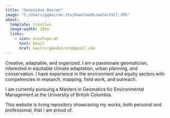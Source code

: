 ```yaml
---
title: "Geneviève Doiron"
image: "C:/Users/ggdoiron.stu/Downloads/waterfall.JPG"
about:
  template: trestles
  image-width: 20em
  links: 
    - icon: envelope-at
      text: Email
      href: mailto:gendoironn@gmail.com
---
```


 
Creative, adaptable, and organized. I am a passionate geomatician, interested in equitable climate adaptation, urban planning, and conservation. I have experience in the environment and equity sectors with competencies in research, mapping, field work, and outreach. 

I am currently pursuing a Masters in Geomatics for Environmental Management at the University of British Columbia.

This website is living repository showcasing my works, both personal and professional, that I am proud of. 